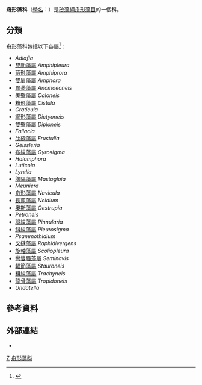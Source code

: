 {{Automatic taxobox
| taxon = Naviculaceae
| authority = {{link-en|Kützing|Friedrich Traugott Kützing}}, 1844
| image = Navicula bullata - Haeckel.jpg
| image_width = 240px
| image_caption = ''[[Navicula|Navicula]] bullata''
| subdivision_ranks = [[屬_(生物)|屬]]
| subdivision = [[#分類|見內文]]
}}
'''舟形藻科'''（[[學名|學名]]：{{lang|la|'''Naviculaceae'''}}）是[[矽藻綱|矽藻綱]][[舟形藻目|舟形藻目]]的一個科。

== 分類 ==
舟形藻科包括以下各屬<ref>{{cite web |url=http://dev.taibif.tw/zh/catalogue_of_life/page/96b4-2e8b-6001-ab7b-0ef7-7c38-0f7a-db3f |title=Naviculaceae 舟形藻科 |publisher=台灣生物多樣性資訊入口網 |language=zh-hant |accessdate=2013-04-01 }}{{dead link|date=2018年4月 |bot=InternetArchiveBot |fix-attempted=yes }}</ref>：
* ''Adlafia''
* [[雙肋藻屬|雙肋藻屬]] ''Amphipleura''
* [[繭形藻屬|繭形藻屬]] ''Amphiprora''
* [[雙眉藻屬|雙眉藻屬]] ''Amphora''
* [[異菱藻屬|異菱藻屬]] ''Anomoeoneis''
* [[美壁藻屬|美壁藻屬]] ''Caloneis''
* [[箱形藻屬|箱形藻屬]] ''Cistula''
* ''Craticula''
* [[網形藻屬|網形藻屬]] ''Dictyoneis''
* [[雙壁藻屬|雙壁藻屬]] ''Diploneis''
* ''Fallacia''
* [[肋縫藻屬|肋縫藻屬]] ''Frustulia''
* ''Geissleria''
* [[布紋藻屬|布紋藻屬]] ''Gyrosigma''
* ''Halamphora''
* ''Luticola''
* ''Lyrella''
* [[胸隔藻屬|胸隔藻屬]] ''Mastogloia''
* ''Meuniera''
* [[舟形藻屬|舟形藻屬]] ''Navicula''
* [[長蓖藻屬|長蓖藻屬]] ''Neidium''
* [[奧斯藻屬|奧斯藻屬]] ''Oestrupia''
* ''Petroneis''
* [[羽紋藻屬|羽紋藻屬]] ''Pinnularia''
* [[斜紋藻屬|斜紋藻屬]] ''Pleurosigma''
* ''Psammothidium''
* [[叉縫藻屬|叉縫藻屬]] ''Raphidivergens''
* [[旋軸藻屬|旋軸藻屬]] ''Scoliopleura''
* [[彎雙眉藻屬|彎雙眉藻屬]] ''Seminavis''
* [[輻節藻屬|輻節藻屬]] ''Stauroneis''
* [[粗紋藻屬|粗紋藻屬]] ''Trachyneis''
* [[龍骨藻屬|龍骨藻屬]] ''Tropidoneis''
* ''Undatella''

== 參考資料 ==
{{Reflist}}

== 外部連結 ==
{{commonscat|Naviculaceae}}
*{{NCBI|id=67474}}

{{Taxonbar}}
[[Category:1844年描述的分類群|Z]]
[[Category:舟形藻科|]]